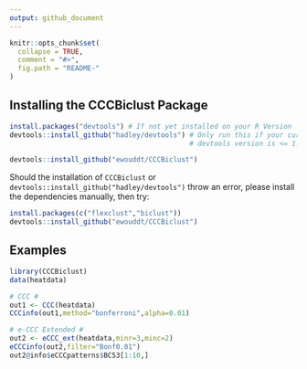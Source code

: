```yaml
---
output: github_document
---
```


<!-- README.md is generated from README.Rmd. Please edit that file -->

```r
knitr::opts_chunk$set(
  collapse = TRUE,
  comment = "#>",
  fig.path = "README-"
)
```


## Installing the CCCBiclust Package

```r
install.packages("devtools") # If not yet installed on your R Version
devtools::install_github("hadley/devtools") # Only run this if your currently installed 
                                            # devtools version is <= 1.12 (recursive dependencies bug)

devtools::install_github("ewouddt/CCCBiclust")
```

Should the installation of `CCCBiclust` or `devtools::install_github("hadley/devtools")` throw an error, please install the dependencies manually, then try:
```r
install.packages(c("flexclust","biclust"))
devtools::install_github("ewouddt/CCCBiclust")
```

## Examples
```r
library(CCCBiclust)
data(heatdata)

# CCC #
out1 <- CCC(heatdata)
CCCinfo(out1,method="bonferroni",alpha=0.01)

# e-CCC Extended #
out2 <- eCCC_ext(heatdata,minr=3,minc=2)
eCCCinfo(out2,filter="Bonf0.01")
out2@info$eCCCpatterns$BC53[1:10,]
```
